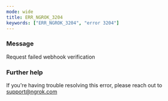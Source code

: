 ```yaml
---
mode: wide
title: ERR_NGROK_3204
keywords: ["ERR_NGROK_3204", "error 3204"]
---
```



### Message

Request failed webhook verification

<ErrorDetails />

### Further help

If you're having trouble resolving this error, please reach out to [support@ngrok.com](mailto:support@ngrok.com?subject=Help%20with%20ERR_NGROK_3204)
